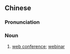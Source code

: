 {{also|网络研讨会}}
==Chinese==
{{zh-forms|s=网络研讨会|type=23}}

===Pronunciation===
{{zh-pron
|m=wǎngluò yántǎohuì
|cat=n
}}

===Noun===
{{zh-noun}}

# [[web conference]]; [[webinar]]